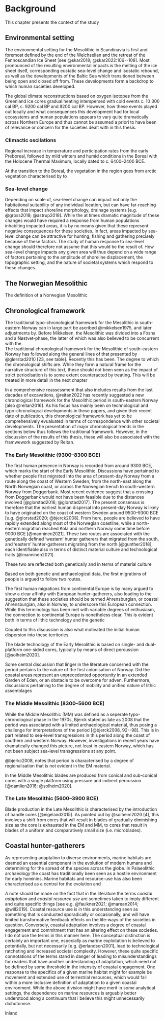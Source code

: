 # Background
This chapter presents the context of the study


## Environmental setting

The environmental setting for the Mesolithic in Scandinavia is first and foremost defined by the end of the Weichselian and the retreat of the Fennoscandian Ice Sheet [see @skar2018; @skar2022:106--109]. Most pronounced of the resulting environmental impacts is the melting of the ice sheet itself, corresponding eustatic sea-level change and isostatic rebound, as well as the developments of the Baltic Sea which transitioned between being open and closed off from. These developments form a  backdrop to which human societies developed. 

The global climate reconstructions based on oxygen isotopes from the Greenland ice cores  gradual heating interspersed with cold events c. 10 300 cal BP, c. 9200 cal BP and 8200 cal BP. However, how these events played out locally and what consequences this development had for local ecosystems and human populations appears to vary quite dramatically across Northern Europe and thus cannot be assumed a priori to have been of relevance or concern for the societies dealt with in this thesis. 

### Climactic oscilations


Regional increase in temperature and perticipation rates from the early Preboreal, followed by mild winters and humid conditions in the Boreal with the Holocene Thermal Maximum, locally dated to c. 6400--2400 BCE.  

At the transition to the Boreal, the vegetation in the region goes from arctic vegetation characterised by to  

### Sea-level change
Depending on scale of, sea-level change can impact not only the habitational suitability of any individual location, but can have far-reaching effects that impact shoreline morphology, drainage systems [e.g. @gross2018; @astrup2018]. While the at times dramatic magnitude of these changes would have required a response from human populations inhabiting impacted areas, it is by no means given that these represent negative consequences for these societies. In fact, areas impacted by sea-level change can be attractive for hunting, fishing and gathering precisely because of these factors. The study of human response to sea-level change should therefore not assume that this would be the result of. How sea-level change impacts any given area will thus depend on a wide range of factors pertaining to the amplitude of shoreline displacement, the topographic setting, and the nature of societal systems which respond to these changes.

## The Norwegian Mesolithic

The definition of a Norwegian Mesolithic 

## Chronological framework

The traditional typo-chronological framework for the Mesolithic in south-eastern Norway can in large part be ascribed @mikkelsen1975, and later adjustments by. Before Mikkelsen, the Mesolithic was divided into a Fosna and a Nøstvet-phase, the latter of which was also believed to be concurrent with the.  
The traditional chronological framework for the Mesolithic of south-eastern Norway has followed along the general lines of that presented by @glørstad2010[23, see table]. Recently this has been. The degree to which the chronological shifts are. While they form a natural frame for the narrative structure of this text, these should not been seen as the impact of strict periodisation is to some extent counteracted by treating. This will be treated in more detail in the next chapter 

In a comprehensive reassessment that also includes results from the last decades of excavations, @reitan2022 has recently suggested a new chronological framework for the Mesolithic period in south-eastern Norway [also @reitan2016]. As his focus has mainly been on technological and typo-chronologcal developments in these papers, and given their recent date of publication, this chronological framework has yet to be comprehensively evualuated in terms of correspondence with other societal developments. The presentation of major chronological trends in the sections below thus follows the traditional framework. However, in the discussion of the results of this thesis, these will also be associated with the framwework suggested by Reitan.

### The Early Mesolithic (9300--8300 BCE)

The first human presence in Norway is recorded from around 9300 BCE, which marks the start of the Early Mesolithic. Discussions have pertained to whether people first migrated into the area of present-day Norway from a route along the coast of Western Sweden, from the north-east along the North Norwegian coast, or across the Norwegian trench to south-western Norway from Doggerbank. Most recent evidence suggest that a crossing from Doggerbank would not have been feasible due to the distances involved [@glorstad2016; @glorstad2017]. The present consensus is therefore that the earliest human dispersal into present-day Norway is likely to have originated on the coast of western Sweden around 9500--9300 BCE [e.g. @glorstad2020; @bjerck2008]. From here, people are believed to have rapidly extended along most of the Norwegian coastline, while a north-eastern migration reached Kola and northern Norway some time before 9000 BCE [@manninen2021]. These two routes are associated with the genetically defined 'western' hunter gatherers that migrated from the south, and 'eastern' hunter-gatherers migrating from the north [@gunther2018], each identifiable also in terms of distinct material culture and technological traits [@manninen2021].

These two are reflected both genetically and in terms of material culture

Based on both genetic and archaeological data, the first migrations of people is argued to follow two routes.

The first human migrations from continental Europe is by many argued to show a clear affinity with European hunter-gatherers, also leading to the suggestion that these societies should be termed Ahrensburgian, or coastal Ahrensburgian,  also in Norway, to underscore this European connection. While this terminology has been met with variable degrees of enthusiasm, the connection to continental Europe is nonetheless clear. This is evident both in terms of lithic technology and the genetic    

Coupled to this discussion is also what motivated the initial human dispersion into these territories. 

The blade technology of the Early Mesolithic is based on single- and dual-platform one-sided cores, typically by means of direct percussion [@solheim2020].  

Some central discussion that linger in the literature concerned with the period pertains to the nature of the first colonisation of Norway. Did the coastal areas represent an unprecedented opportunity in an extended Garden of Eden, or an obstacle to be overcome for adven. Furthermore, discussions pertaining to the degree of mobility and unified nature of lithic assemblages 


### The Middle Mesolithic (8300--5600 BCE)
While the Middle Mesolithic (MM) was defined as a seperate typo-chronological phase in the 1970s, Bjerck stated as late as 2008 that the period was associated with a limited archaeological material, thus posing a challenge for interpretations of the period  [@bjerck2008, 92--98]. This is in part related to sea-level transgressions in this period along the coast of southern and western Norway. However, investigations in recent years have dramatically changed this picture, not least in eastern Norway, which has not been subject sea-level transgressions at any point. 

@bjerkc2008, notes that period is characterised by a degree of regionalisation that is not evident in the EM material. 

In the Middle Mesolithic blades are produced from conical and sub-conical cores with a single platform using pressure and indirect percussion [@damlien2016; @solheim2020].

### The Late Mesolithic (5600--3900 BCE)

Blade production in the Late Mesolithic is characterised by the introduction of handle cores [@eigeland2015]. As pointed out by @solheim2020[4], this involves a shift from cores that will result in blades of gradually diminishing size as the core is exhausted in the EM and MM, to cores that result in blades of a uniform and comparatively small size (i.e. microblades). 

## Coastal hunter-gatherers
As representing adaptation to diverse environments, marine habitats are deemed an essential component in the evolution of modern humans and determining for the spread of the species across the globe. In Palaeolithic archaeology the coast has traditionally been seen as a hostile environment for early hominins. Marine habitats and resource-use has also been characterised as a central for the evolution and 

A note should be made on the fact that in the literature the terms *coastal adaptation* and *coastal resource use* are sometimes taken to imply different and quite specific things [see e.g. @faulkner2021; @marean2014; @will2019]. Coastal resource use is in this understanding seen as something that is conducted sporadically or occasionally, and will have limited transformative feedback effects on the life-ways of the societies in question. Conversely, coastal adaptation involves a degree of coastal engagement and commitment that has an altering effect on these societies. I do not use the terms in this manner here. The conceptual distinction is certainly an important one, especially as marine exploitation is believed to potentially, but not necessarily [e.g. @erlandson2001], lead to technological ratcheting and increased societal complexity. However, these quite specific connotations of the terms stand in danger of leading to misunderstandings for readers that have another understanding of adaptation, which need not be defined by some threshold in the intensity of coastal engagement. One response to the specifics of a given marine habitat might for example be movement and extended use of terrestrial resources, which would fall within a more inclusive definition of adaptation to a given coastal environment. While the above division might have merit in some analytical settings, the dependence on marine resources is arguably better understood along a continuum that I believe this might unnecessarily dichotomise. 




Inland
